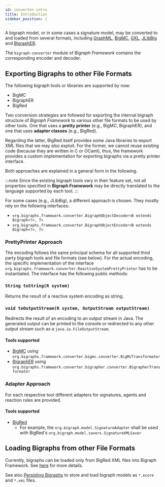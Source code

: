 ```yaml
---
id: converter-intro
title: Introduction
sidebar_position: 1
---
```


A bigraph model, or in some cases a signature model, may be converted to and loaded from several formats,
including [GraphML](http://graphml.graphdrawing.org/), [BigMC](https://github.com/bigmc/bigmc), [GXL](http://www.gupro.de/GXL/), [JLibBig](https://bigraphs.github.io/jlibbig/) and
[BigraphER](http://www.dcs.gla.ac.uk/~michele/bigrapher.html).

The `bigraph-converter` module of _Bigraph Framework_ contains the corresponding encoder and decoder.

## Exporting Bigraphs to other File Formats

The following bigraph tools or libraries are supported by now:
- BigMC
- BigraphER
- BigRed

Two conversion strategies are followed for exporting the internal bigraph structure of _Bigraph Framework_ to various other file formats to be used by other tools. One that uses a **pretty printer** (e.g., BigMC, BigraphER), and one that uses **adapter classes** (e.g., BigRed).

Regarding the latter, BigRed itself provides some Java libraries to export XML files that we may also exploit.
For the former, we cannot reuse existing code (because they are written in C or OCaml), thus, the framework provides a custom implementation for exporting bigraphs via a pretty printer interface.

Both approaches are explained in a general form in the following.

:::note
Since the existing bigraph tools vary in their feature set,
not all properties specified in **Bigraph Framework** may be directly translated to the language supported by each tool.
:::

For some cases (e.g., JLibBig), a different approach is chosen. They mostly rely on the following interfaces:
- `org.bigraphs.framework.converter.BigraphObjectDecoder<B extends Bigraph<?>, T>`
- `org.bigraphs.framework.converter.BigraphObjectEncoder<B extends Bigraph<?>, T>`

### PrettyPrinter Approach

The encoding follows the same principal schema for all supported third party bigraph tools and file formats (see below).
For the actual encoding, the specific implementation of the interface `org.bigraphs.framework.converter.ReactiveSystemPrettyPrinter` has to be instantiated.
The interface has the following public methods:

[//]: # (import TOCInline from '@theme/TOCInline';)

[//]: # ()
[//]: # (<TOCInline toc={toc} />)

### `String toString(R system)`

Returns the result of a reactive system encoding as string.

### `void toOutputStream(R system, OutputStream outputStream)`
Redirects the result of an encoding to an output stream in Java.
The generated output can be printed to the console or redirected to any other output stream such as a `java.io.FileOutputStream`.

#### Tools supported

- [BigMC](bigmc-converter) using `org.bigraphs.framework.converter.bigmc.converter.BigMcTransformator`
- [BigraphER](bigrapher-converter) using `org.bigraphs.framework.converter.bigrapher.converter.BigrapherTransformator`

### Adapter Approach

For each respective tool different adapters for signatures, agents and reaction rules are provided.

#### Tools supported

- [BigRed](bigred-converter#exporting-to-bigred)
    - For example, the `org.bigraph.model.SignatureAdapter` shall be used with BigRed's `org.bigraph.model.savers.SignatureXMLSaver`



## Loading Bigraphs from other File Formats

Currently, bigraphs can be loaded only from BigRed XML files into Bigraph Framework. See [here](bigred-converter) for more details.

See also [Persisting Bigraphs](../persistence/persistence-intro) to store and load bigraph models as `*.ecore` and `*.xmi` files.
